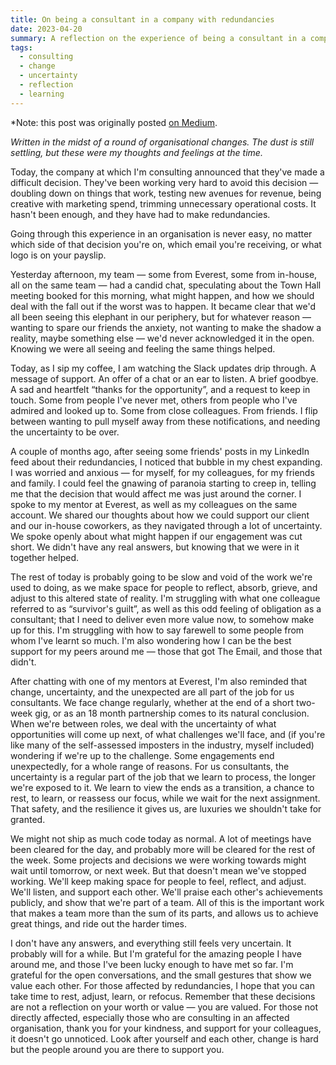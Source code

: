 ```yaml
---
title: On being a consultant in a company with redundancies
date: 2023-04-20
summary: A reflection on the experience of being a consultant in a company that has made redundancies.
tags:
  - consulting
  - change
  - uncertainty
  - reflection
  - learning
---
```


\*Note: this post was originally posted [on Medium](https://medium.com/@juantwothree/on-being-a-consultant-in-a-company-with-redundancies-66efbeae2f8b).

_Written in the midst of a round of organisational changes. The dust is still settling, but these were my thoughts and feelings at the time._

Today, the company at which I'm consulting announced that they've made a difficult decision. They've been working very hard to avoid this decision — doubling down on things that work, testing new avenues for revenue, being creative with marketing spend, trimming unnecessary operational costs. It hasn't been enough, and they have had to make redundancies.

Going through this experience in an organisation is never easy, no matter which side of that decision you're on, which email you're receiving, or what logo is on your payslip.

Yesterday afternoon, my team — some from Everest, some from in-house, all on the same team — had a candid chat, speculating about the Town Hall meeting booked for this morning, what might happen, and how we should deal with the fall out if the worst was to happen. It became clear that we'd all been seeing this elephant in our periphery, but for whatever reason — wanting to spare our friends the anxiety, not wanting to make the shadow a reality, maybe something else — we'd never acknowledged it in the open. Knowing we were all seeing and feeling the same things helped.

Today, as I sip my coffee, I am watching the Slack updates drip through. A message of support. An offer of a chat or an ear to listen. A brief goodbye. A sad and heartfelt “thanks for the opportunity”, and a request to keep in touch. Some from people I've never met, others from people who I've admired and looked up to. Some from close colleagues. From friends. I flip between wanting to pull myself away from these notifications, and needing the uncertainty to be over.

A couple of months ago, after seeing some friends' posts in my LinkedIn feed about their redundancies, I noticed that bubble in my chest expanding. I was worried and anxious — for myself, for my colleagues, for my friends and family. I could feel the gnawing of paranoia starting to creep in, telling me that the decision that would affect me was just around the corner. I spoke to my mentor at Everest, as well as my colleagues on the same account. We shared our thoughts about how we could support our client and our in-house coworkers, as they navigated through a lot of uncertainty. We spoke openly about what might happen if our engagement was cut short. We didn't have any real answers, but knowing that we were in it together helped.

The rest of today is probably going to be slow and void of the work we're used to doing, as we make space for people to reflect, absorb, grieve, and adjust to this altered state of reality. I'm struggling with what one colleague referred to as “survivor's guilt”, as well as this odd feeling of obligation as a consultant; that I need to deliver even more value now, to somehow make up for this. I'm struggling with how to say farewell to some people from whom I've learnt so much. I'm also wondering how I can be the best support for my peers around me — those that got The Email, and those that didn't.

After chatting with one of my mentors at Everest, I'm also reminded that change, uncertainty, and the unexpected are all part of the job for us consultants. We face change regularly, whether at the end of a short two-week gig, or as an 18 month partnership comes to its natural conclusion. When we're between roles, we deal with the uncertainty of what opportunities will come up next, of what challenges we'll face, and (if you're like many of the self-assessed imposters in the industry, myself included) wondering if we're up to the challenge. Some engagements end unexpectedly, for a whole range of reasons. For us consultants, the uncertainty is a regular part of the job that we learn to process, the longer we're exposed to it. We learn to view the ends as a transition, a chance to rest, to learn, or reassess our focus, while we wait for the next assignment. That safety, and the resilience it gives us, are luxuries we shouldn't take for granted.

We might not ship as much code today as normal. A lot of meetings have been cleared for the day, and probably more will be cleared for the rest of the week. Some projects and decisions we were working towards might wait until tomorrow, or next week. But that doesn't mean we've stopped working. We'll keep making space for people to feel, reflect, and adjust. We'll listen, and support each other. We'll praise each other's achievements publicly, and show that we're part of a team. All of this is the important work that makes a team more than the sum of its parts, and allows us to achieve great things, and ride out the harder times.

I don't have any answers, and everything still feels very uncertain. It probably will for a while. But I'm grateful for the amazing people I have around me, and those I've been lucky enough to have met so far. I'm grateful for the open conversations, and the small gestures that show we value each other. For those affected by redundancies, I hope that you can take time to rest, adjust, learn, or refocus. Remember that these decisions are not a reflection on your worth or value — you are valued. For those not directly affected, especially those who are consulting in an affected organisation, thank you for your kindness, and support for your colleagues, it doesn't go unnoticed. Look after yourself and each other, change is hard but the people around you are there to support you.
